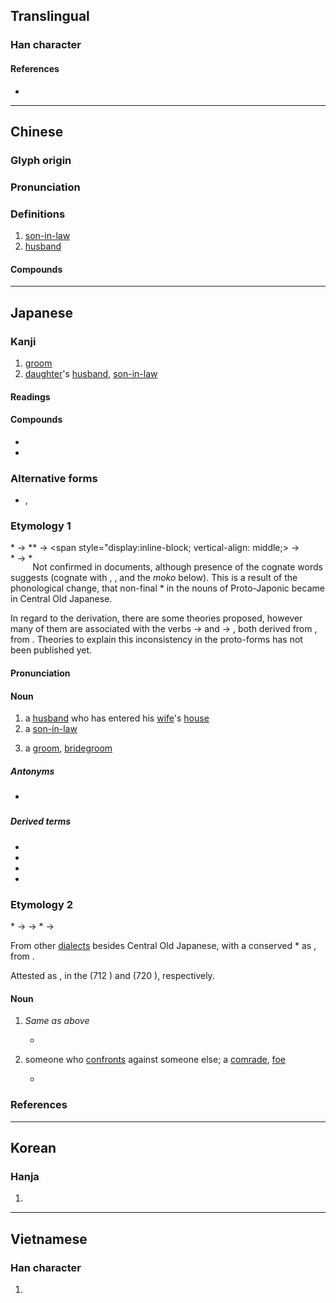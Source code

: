 {{also|聟}}
{{character info/new}}
==Translingual==

===Han character===
{{Han char|rn=38|rad=女|as=09|sn=12|four=47427|canj=VNOB|ids=⿰女胥}}

====References====
* {{Han ref|kx=0266.090|dkj=06470|dj=0533.160|hdz=21069.140|uh=5A7F|ud=23167|bh=B442|bd=46146}}

----

==Chinese==
{{zh-forms}}

===Glyph origin===
{{Han etym}}

===Pronunciation===
{{zh-pron
|m=xù
|m-s=
|c=sai3
|c-t=
|g=
|h=pfs=
|j=
|mb=
|md=
|mn=ml:sè/qz,tw,xm,zz:sài
|mn_note=sè - literary; sài - vernacular
|mn-t=sai3
|w=
|x=
|oc=y
|cat=n
}}

===Definitions===
{{zh-hanzi}}

# [[son-in-law]]
# [[husband]]

====Compounds====
{{zh-der|乘龍佳婿|乘龍快婿|令婿|佳婿|八子七婿|卜婿|友婿|夫婿|女婿|妹婿|姑婿|姪女婿|婭婿|媦婿|子婿|孫女婿|小婿|得婿如龍|快婿|招女婿|招門納婿|東床嬌婿|東床快婿|毛腳女婿|納婿|翁婿|貴婿|賢婿|贅婿|迎婿日|金龜婿|上門女婿}}

{{zh-cat|Male family members}}

----

==Japanese==

===Kanji===
{{ja-kanji|grade=c|rs=女09}}

# [[groom]]
# [[daughter]]'s [[husband]], [[son-in-law]]

====Readings====
{{ja-readings
|goon=さい
|kanon=せい
|kun=むこ-
}}

====Compounds====
* {{ja-r|女%婿|じょ%せい}}
* {{ja-r|令%婿|れい%せい}}

===Alternative forms===
{{ja-kanjitab|むこ|yomi=k}}
* {{ja-l|壻}}, {{ja-l|聟}}

===Etymology 1===
&#42;{{IPAfont|/məko/}} → <span style="display:inline-block; vertical-align: middle;><span style="float:left;">*{{IPAfont|⟨muko<sub>1</sub>⟩}} → *{{IPAchar|/mukʷo/}}</span><span style="float:left;clear:both;">*{{IPAfont|⟨mo<sub>(2)</sub>ko<sub>1</sub>⟩}} → *{{IPAchar|/məkʷo/}}</span></span> → {{IPAchar|/muko/}}

Not confirmed in {{ncog|ojp|-}} documents, although presence of the cognate words suggests {{inh|ja|jpx-pro|*mòkô}} (cognate with {{cog|ryu|むーく|tr=muːku}}, {{cog|xug|むふ|tr=muhu}}, {{cog|mvi|むく|tr=muku}} and the ''moko'' below). This is a result of the phonological change, that non-final *{{IPAchar|/o/}} in the nouns of Proto-Japonic became {{IPAfont|⟨u⟩}} in Central Old Japanese.

In regard to the derivation, there are some theories proposed, however many of them are associated with the verbs {{m|ja|向かふ|tr=mukafu}} → {{m|ja|向かう|tr=mukau||to [[go]] [[towards]]}} and {{m|ja|迎ふ|tr=mukafu}} → {{m|ja|迎える|tr=mukaeru||to [[receive]]}}, both derived from {{m|ja|向く|tr=muku||to [[turn]] [[toward]]}}, from {{cog|jpx-pro|*múk-}}. Theories to explain this inconsistency in the proto-forms has not been published yet.

====Pronunciation====
{{ja-pron|y=k|むこ|acc=1|acc_ref=DJR}}

====Noun====
{{ja-noun|むこ}}

# a [[husband]] who has entered his [[wife]]'s [[house]]
# a [[son-in-law]]
#: {{syn|ja|女婿|tr1=josei|娘婿|tr2=musumemuko}}
# a [[groom]], [[bridegroom]] {{gl|[[man]] who is about to get [[marry|married]]}}
#: {{syn|ja|新郎|tr1=shinrō|花婿|tr2=hanamuko}}

=====Antonyms=====
* {{s|all senses}} {{ja-r|嫁|よめ}}

=====Derived terms=====
* {{ja-r|婿 養子|むこ ようし}}
* {{ja-r|入り婿|いりむこ}}
* {{ja-r|花%婿|はな%むこ}}
* {{ja-r|娘%婿|むすめ%むこ}}

===Etymology 2===
{{ja-kanjitab|もこ|yomi=irr}}
&#42;{{IPAfont|/moko/}} → {{IPAfont|⟨mo<sub>(1)</sub>ko<sub>1</sub>⟩}} → *{{IPAchar|/mʷokʷo/}} → {{IPAchar|/moko/}}

From other {{inh|ja|ojp|-}} [[dialect]]s besides Central Old Japanese, with a conserved *{{IPAchar|/o/}} as {{IPAfont|⟨o<sub>1</sub>⟩}}, from {{inh|ja|jpx-pro|*mòkô}}.

Attested as {{m|ojp||毛古}}, {{m|ojp||毛胡|tr={{IPAfont|⟨mo<sub>(1)</sub>ko<sub>1</sub>⟩}} → moko|pos=interpreted as {{m|ja|仲間|t=[[fellow]]}} or {{m|ja|対手|t=[[opponent]]}} in later times}} in the ''{{w|Kojiki}}'' (712 {{CE}}) and ''{{w|Nihon Shoki}}'' (720 {{CE}}), respectively.

====Noun====
{{ja-noun|もこ}}

# {{lb|ja|dialectal|Tōhoku|Northern Kantō|Niigata|Nagano|Chūgoku|etc.}} ''Same as {{m|ja||むこ|tr=muko}} above''
#* {{RQ:Shinsen Jikyō}}
#*: {{usex|ja|聟 '''毛古'''、又{{m|ja|敵|加太支}}|Groom: '''''moko''''', also ''kataki'' ‎(“[[enemy]]”‎)}}
# {{lb|ja|etymology|archaic|obsolete}} someone who [[confront]]s against someone else; a [[comrade]], [[foe]]
#* {{RQ:Kojiki|poem 50}}
#*: {{ja-usex|m=知波夜夫流 宇遲能和多理邇 佐袁斗理邇 波夜祁牟比登斯 和賀'''毛古'''邇許牟|m_kana=ちはやぶる うぢのわたりに さをとりに はやけむひとし わが'''もこ'''にこむ|[[ちはやぶる]]宇治の渡りに棹%取りに速けむ人しわが'''もこ'''に来む|ちはやぶる ^うぢ の わたり に さを%-とり に はやけむ ひと し わが '''もこ''' に こむ}}

===References===
<references/>

----

==Korean==

===Hanja===
{{ko-hanja|hangeul=서|rv=seo|mr=sŏ}}

# {{defn|lang=ko|sort=女09}}

----

==Vietnamese==

===Han character===
{{vi-hantu|[[tế]]|rs=女09}}

# {{defn|lang=vi|sort=女09}}
